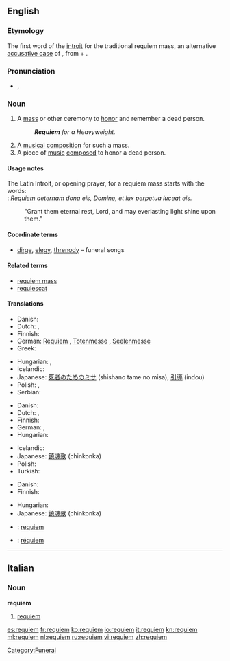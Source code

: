 {{was wotd|2009|August|29}}
==English==
{{wikipedia}}

===Etymology===
The first word of the [[introit]] for the traditional requiem mass, an alternative [[accusative case]] of {{etyl|la|en}} {{term|requies|requiēs|rest, repose|lang=la}}, from {{term|re-||again|lang=la}} + {{term|quies|quiēs|rest, quiet|lang=la}}.

===Pronunciation===
* {{a|UK|US}} {{IPA|/ˈrɛkwiˌɛm/|/ˈrɛkwi.əm/}}, {{SAMPA|/"rEkwi%Em/|/"rEkwi.@m/}}

===Noun===
{{en-noun}}

# A [[mass]] or other ceremony to [[honor]] and remember a dead person.
#: '''''Requiem''' for a Heavyweight.''
# A [[musical]] [[composition]] for such a mass.
# A piece of [[music]] [[composed]] to honor a dead person.  <!--specifically not religious mourners-->

====Usage notes====
The Latin Introit, or opening prayer, for a requiem mass starts with the words:<br>
: ''[[#Latin|Requiem]] aeternam dona eis, Domine, et lux perpetua luceat eis.''
: "Grant them eternal rest, Lord, and may everlasting light shine upon them."

====Coordinate terms====
* [[dirge]], [[elegy]], [[threnody]] – funeral songs

====Related terms====
* [[requiem mass]]
* [[requiescat]]

====Translations====
{{trans-top|mass or other ceremony to honor and remember a dead person}}
* Danish: {{t+|da|rekviem|n}}
* Dutch: {{t+|nl|requiem}}, {{t+|nl|dodenmis}}
* Finnish: {{t-|fi|sielunmessu}}
* German: [[Requiem#German|Requiem]] {{n}}, [[Totenmesse]] {{f}}, [[Seelenmesse]] {{f}}
* Greek: {{t|el|μνημόσυνο|n}}
{{trans-mid}}
* Hungarian: {{t-|hu|rekviem}}, {{t-|hu|gyászmise}}
* Icelandic: {{t-|is|sálumessa|f}}
* Japanese: [[死者のためのミサ]] (shishano tame no misa), [[引導]] (indou)
* Polish: {{t|pl|rekwiem}},  {{t|pl|msza za zmarłych}}
* Serbian: {{t|sr|opelo}}
{{trans-bottom}}

{{trans-top|musical composition composed for such a mass}}
* Danish: {{t+|da|rekviem|n}}
* Dutch: {{t+|nl|requiem}}, {{t+|nl|dodenmis}}
* Finnish: {{t-|fi|requiem}}
* German: {{t+|de|Requiem|n}}, {{t+|de|Totenmesse|f}}
* Hungarian: {{t-|hu|rekviem}}
{{trans-mid}}
* Icelandic: {{t-|is|sálumessa|f}}
* Japanese: [[鎮魂歌]] (chinkonka)
* Polish: {{t-|pl|requiem|n}}
* Turkish: {{t+|tr|ağıt}}
{{trans-bottom}}

{{trans-top|piece of music composed to honor a dead person}}
* Danish: {{t+|da|rekviem|n}}
* Finnish: {{t-|fi|requiem}}
{{trans-mid}}
* Hungarian: {{t-|hu|rekviem}}
* Japanese: [[鎮魂歌]] (chinkonka)
{{trans-bottom}}

{{checktrans-top}}
* {{ttbc|Italian}}: [[requiem#Italian|requiem]]
* {{ttbc|Spanish}}: [[réquiem]]
{{trans-bottom}}

[[Category:Funeral]]

----

==Italian==

===Noun===
'''requiem'''  {{m}}

# [[requiem#English|requiem]]

[[es:requiem]]
[[fr:requiem]]
[[ko:requiem]]
[[io:requiem]]
[[it:requiem]]
[[kn:requiem]]
[[ml:requiem]]
[[nl:requiem]]
[[ru:requiem]]
[[vi:requiem]]
[[zh:requiem]]